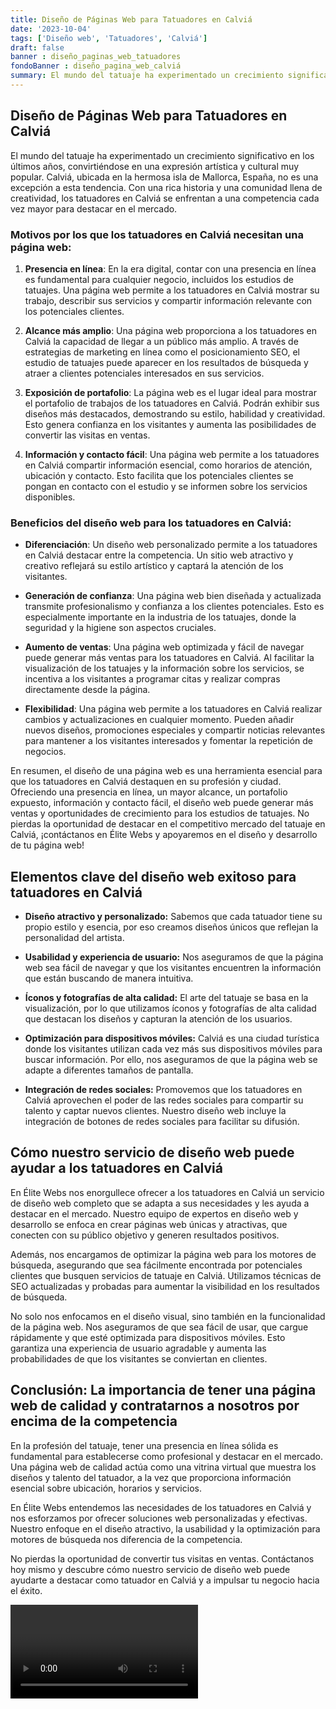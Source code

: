```yaml
---
title: Diseño de Páginas Web para Tatuadores en Calviá
date: '2023-10-04'
tags: ['Diseño web', 'Tatuadores', 'Calviá']
draft: false
banner : diseño_paginas_web_tatuadores
fondoBanner : diseño_pagina_web_calviá
summary: El mundo del tatuaje ha experimentado un crecimiento significativo en los últimos años, convirtiéndose en una expresión artística y cultural muy popular. Calviá, ubicada en la hermosa isla de Mallorca, España, no es una excepción a esta tendencia. Con una rica historia y una comunidad llena de creatividad, los tatuadores en Calviá se enfrentan a una competencia cada vez mayor para destacar en el mercado.
---
```


## Diseño de Páginas Web para Tatuadores en Calviá

El mundo del tatuaje ha experimentado un crecimiento significativo en los últimos años, convirtiéndose en una expresión artística y cultural muy popular. Calviá, ubicada en la hermosa isla de Mallorca, España, no es una excepción a esta tendencia. Con una rica historia y una comunidad llena de creatividad, los tatuadores en Calviá se enfrentan a una competencia cada vez mayor para destacar en el mercado.

### Motivos por los que los tatuadores en Calviá necesitan una página web:

1. **Presencia en línea**: En la era digital, contar con una presencia en línea es fundamental para cualquier negocio, incluidos los estudios de tatuajes. Una página web permite a los tatuadores en Calviá mostrar su trabajo, describir sus servicios y compartir información relevante con los potenciales clientes.

2. **Alcance más amplio**: Una página web proporciona a los tatuadores en Calviá la capacidad de llegar a un público más amplio. A través de estrategias de marketing en línea como el posicionamiento SEO, el estudio de tatuajes puede aparecer en los resultados de búsqueda y atraer a clientes potenciales interesados en sus servicios.

3. **Exposición de portafolio**: La página web es el lugar ideal para mostrar el portafolio de trabajos de los tatuadores en Calviá. Podrán exhibir sus diseños más destacados, demostrando su estilo, habilidad y creatividad. Esto genera confianza en los visitantes y aumenta las posibilidades de convertir las visitas en ventas.

4. **Información y contacto fácil**: Una página web permite a los tatuadores en Calviá compartir información esencial, como horarios de atención, ubicación y contacto. Esto facilita que los potenciales clientes se pongan en contacto con el estudio y se informen sobre los servicios disponibles.

### Beneficios del diseño web para los tatuadores en Calviá:

- **Diferenciación**: Un diseño web personalizado permite a los tatuadores en Calviá destacar entre la competencia. Un sitio web atractivo y creativo reflejará su estilo artístico y captará la atención de los visitantes.

- **Generación de confianza**: Una página web bien diseñada y actualizada transmite profesionalismo y confianza a los clientes potenciales. Esto es especialmente importante en la industria de los tatuajes, donde la seguridad y la higiene son aspectos cruciales.

- **Aumento de ventas**: Una página web optimizada y fácil de navegar puede generar más ventas para los tatuadores en Calviá. Al facilitar la visualización de los tatuajes y la información sobre los servicios, se incentiva a los visitantes a programar citas y realizar compras directamente desde la página.

- **Flexibilidad**: Una página web permite a los tatuadores en Calviá realizar cambios y actualizaciones en cualquier momento. Pueden añadir nuevos diseños, promociones especiales y compartir noticias relevantes para mantener a los visitantes interesados y fomentar la repetición de negocios.

En resumen, el diseño de una página web es una herramienta esencial para que los tatuadores en Calviá destaquen en su profesión y ciudad. Ofreciendo una presencia en línea, un mayor alcance, un portafolio expuesto, información y contacto fácil, el diseño web puede generar más ventas y oportunidades de crecimiento para los estudios de tatuajes. No pierdas la oportunidad de destacar en el competitivo mercado del tatuaje en Calviá, ¡contáctanos en Élite Webs y apoyaremos en el diseño y desarrollo de tu página web!

<GifSeo />

<Cta />

## Elementos clave del diseño web exitoso para tatuadores en Calviá

- **Diseño atractivo y personalizado:** Sabemos que cada tatuador tiene su propio estilo y esencia, por eso creamos diseños únicos que reflejan la personalidad del artista.

- **Usabilidad y experiencia de usuario:** Nos aseguramos de que la página web sea fácil de navegar y que los visitantes encuentren la información que están buscando de manera intuitiva.

- **Íconos y fotografías de alta calidad:** El arte del tatuaje se basa en la visualización, por lo que utilizamos íconos y fotografías de alta calidad que destacan los diseños y capturan la atención de los usuarios.

- **Optimización para dispositivos móviles:** Calviá es una ciudad turística donde los visitantes utilizan cada vez más sus dispositivos móviles para buscar información. Por ello, nos aseguramos de que la página web se adapte a diferentes tamaños de pantalla.

- **Integración de redes sociales:** Promovemos que los tatuadores en Calviá aprovechen el poder de las redes sociales para compartir su talento y captar nuevos clientes. Nuestro diseño web incluye la integración de botones de redes sociales para facilitar su difusión.

## Cómo nuestro servicio de diseño web puede ayudar a los tatuadores en Calviá

En Élite Webs nos enorgullece ofrecer a los tatuadores en Calviá un servicio de diseño web completo que se adapta a sus necesidades y les ayuda a destacar en el mercado. Nuestro equipo de expertos en diseño web y desarrollo se enfoca en crear páginas web únicas y atractivas, que conecten con su público objetivo y generen resultados positivos.

Además, nos encargamos de optimizar la página web para los motores de búsqueda, asegurando que sea fácilmente encontrada por potenciales clientes que busquen servicios de tatuaje en Calviá. Utilizamos técnicas de SEO actualizadas y probadas para aumentar la visibilidad en los resultados de búsqueda.

No solo nos enfocamos en el diseño visual, sino también en la funcionalidad de la página web. Nos aseguramos de que sea fácil de usar, que cargue rápidamente y que esté optimizada para dispositivos móviles. Esto garantiza una experiencia de usuario agradable y aumenta las probabilidades de que los visitantes se conviertan en clientes.

## Conclusión: La importancia de tener una página web de calidad y contratarnos a nosotros por encima de la competencia

En la profesión del tatuaje, tener una presencia en línea sólida es fundamental para establecerse como profesional y destacar en el mercado. Una página web de calidad actúa como una vitrina virtual que muestra los diseños y talento del tatuador, a la vez que proporciona información esencial sobre ubicación, horarios y servicios.

En Élite Webs entendemos las necesidades de los tatuadores en Calviá y nos esforzamos por ofrecer soluciones web personalizadas y efectivas. Nuestro enfoque en el diseño atractivo, la usabilidad y la optimización para motores de búsqueda nos diferencia de la competencia.

No pierdas la oportunidad de convertir tus visitas en ventas. Contáctanos hoy mismo y descubre cómo nuestro servicio de diseño web puede ayudarte a destacar como tatuador en Calviá y a impulsar tu negocio hacia el éxito.

<Video />

<CtaBot job='Tatuadores' city='Calviá'/>

<Gmaps query='Calviá+españa+maps' />